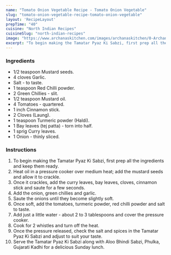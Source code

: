 ---
name: "Tomato Onion Vegetable Recipe - Tomato Onion Vegetable"
slug: "tomato-onion-vegetable-recipe-tomato-onion-vegetable"
layout: 'RecipeLayout'
prepTime: "40"
cuisine: "North Indian Recipes"
cuisineSlug: "north-indian-recipes"
image: "https://www.archanaskitchen.com/images/archanaskitchen/0-Archanas-Kitchen-Recipes/2020/Tamatar_Sabzi_Tomato_Sabzi_recipe_healthy_2_1600.jpg"
excerpt: "To begin making the Tamatar Pyaz Ki Sabzi, first prep all the ingredients and keep them ready"
---

### Ingredients

- 1/2 teaspoon Mustard seeds.
- 4 cloves Garlic.
- Salt - to taste.
- 1 teaspoon Red Chilli powder.
- 2 Green Chillies - slit.
- 1/2 teaspoon Mustard oil.
- 4 Tomatoes - quartered.
- 1 inch Cinnamon stick.
- 2 Cloves (Laung).
- 1 teaspoon Turmeric powder (Haldi).
- 1 Bay leaves (tej patta) - torn into half.
- 1 sprig Curry leaves.
- 1 Onion - thinly sliced.

### Instructions

1. To begin making the Tamatar Pyaz Ki Sabzi, first prep all the ingredients and keep them ready.
1. Heat oil in a pressure cooker over medium heat; add the mustard seeds and allow it to crackle.
1. Once it crackles, add the curry leaves, bay leaves, cloves, cinnamon stick and saute for a few seconds.
1. Add the onion, green chillies and garlic.
1. Saute the onions until they become slightly soft.
1. Once soft, add the tomatoes, turmeric powder, red chilli powder and salt to taste.
1. Add just a little water - about 2 to 3 tablespoons and cover the pressure cooker.
1. Cook for 2 whistles and turn off the heat.
1. Once the pressure released, check the salt and spices in the Tamatar Pyaz Ki Sabzi and adjust to suit your taste.
1. Serve the Tamatar Pyaz Ki Sabzi along with Aloo Bhindi Sabzi, Phulka, Gujarati Kadhi for a delicious Sunday lunch.
